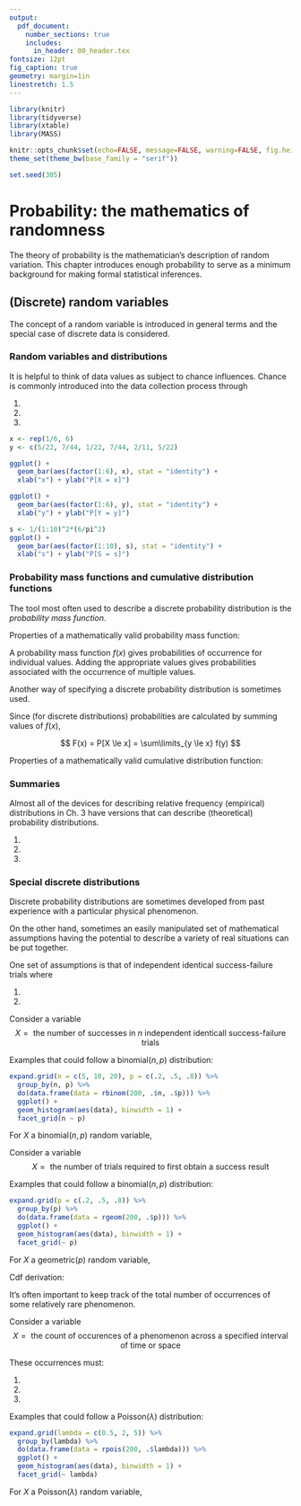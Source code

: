 ```yaml
---
output: 
  pdf_document:
    number_sections: true
    includes:
      in_header: 00_header.tex
fontsize: 12pt
fig_caption: true
geometry: margin=1in
linestretch: 1.5
---
```


```r
library(knitr)
library(tidyverse)
library(xtable)
library(MASS)

knitr::opts_chunk$set(echo=FALSE, message=FALSE, warning=FALSE, fig.height = 2)
theme_set(theme_bw(base_family = "serif"))

set.seed(305)
```

\setcounter{section}{4}

# Probability: the mathematics of randomness

The theory of probability is the mathematician's description of random variation. This chapter introduces enough probability to serve as a minimum background for making formal statistical inferences.

\vspace{2in}

## (Discrete) random variables

The concept of a random variable is introduced in general terms and the special case of discrete data is considered.

\vspace{1in}

### Random variables and distributions

It is helpful to think of data values as subject to chance influences. Chance is commonly introduced into the data collection process through 

1. 
2.
3.

\vspace{.1in}
\begin{df}
A \emph{random variable} is a quantity that (prior to observation) can be thought of as dependent on chance phenomena.
\end{df}

\vspace{2in}

\begin{df}
A \emph{discrete random variable} is one that has isolated or separated possible values (rather than a continuum of available outcomes).
\end{df}

\vspace{.1in}

\begin{df}
A \emph{continuous random variable} is one that can be idealized as having an entire (continuous) interval of numbers as its set of values.
\end{df}

\vspace{1in}

\begin{ex}[Roll of a die]

\end{ex}
\newpage

\begin{df}
To specify a \emph{probability distribution} for a random variable is to give its set of possible values and (in one way or another) consistently assign numbers between $0$ and $1$ - called \emph{probabilities} - as measures of the likelihood that the various numerical values will occur
\end{df}

\begin{ex}[Roll of a die, cont'd]

\end{ex}
\vspace{3in}

\begin{table}[H]
\centering
\begin{tabular}{c c c c c c c }
$x$ & 1 & 2 & 3 & 4 & 5 & 6 \\
\hline
$P[X = x]$ & $1/6$ & $1/6$ & $1/6$ & $1/6$ & $1/6$ & $1/6$
\end{tabular}
\end{table}

\begin{table}[H]
\centering
\begin{tabular}{c c c c c c c }
$y$ & 1 & 2 & 3 & 4 & 5 & 6 \\
\hline
$P[Y = y]$ & $5/22$ & $7/44$ & $1/22$ & $7/44$ & $2/11$ & $5/22$
\end{tabular}
\end{table}

```r
x <- rep(1/6, 6)
y <- c(5/22, 7/44, 1/22, 7/44, 2/11, 5/22)

ggplot() +
  geom_bar(aes(factor(1:6), x), stat = "identity") +
  xlab("x") + ylab("P[X = x]")

ggplot() +
  geom_bar(aes(factor(1:6), y), stat = "identity") +
  xlab("y") + ylab("P[Y = y]")
```

\newpage

\begin{ex}[Shark attacks]
Suppose $S$ is the number of provoked shark attacks off FL next year. This has an infinite number of possible values. Here is one possible (made up) distribution:
\end{ex}

\begin{table}[H]
\centering
\begin{tabular}{c c c c c c c}
$s$ & 1 & 2 & 3 & $\cdots$ & k & $\cdots$ \\
\hline
$P[S = s]$ & $\frac{6}{\pi^2}$ & $\frac{1}{2^2}\frac{6}{\pi^2}$ & $\frac{1}{3^2}\frac{6}{\pi^2}$ & $\cdots$ & $\frac{1}{k^2}\frac{6}{\pi^2}$ & $\cdots$
\end{tabular}
\end{table}


```r
s <- 1/(1:10)^2*(6/pi^2)
ggplot() +
  geom_bar(aes(factor(1:10), s), stat = "identity") +
  xlab("s") + ylab("P[S = s]")
```

\vspace{1in}



### Probability mass functions and cumulative distribution functions

The tool most often used to describe a discrete probability distribution is the *probability mass function*.

\vspace{.1in}
\begin{df}
A \emph{probability mass function (pmf)} for a discrete random variable $X$, having possible values $x_1, x_2, \dots$, is a non-negative function $f(x)$ with $f(x_1) = P[X = x_1]$, the probability that $X$ takes the value $x_1$.
\end{df}

\newpage

Properties of a mathematically valid probability mass function:

\begin{enumerate}
\itemsep .2in
\item 
\item
\end{enumerate}

\vspace{.2in}
A probability mass function $f(x)$ gives probabilities of occurrence for individual values. Adding the appropriate values gives probabilities associated with the occurrence of multiple values.
\vspace{.2in}

\begin{ex}[Torque]
Let $Z = $ the torque, rounded to the nearest integer, required to loosen the next bolt on an apparatus.

\begin{table}[H]
\centering
\begin{tabular}{c c c c c c c c c c c }
$z$ & $11$ & $12$ & $13$ & $14$ & $15$ & $16$ & $17$ & $18$ & $19$ & $20$ \\
\hline
$f(z)$ & $0.03$ & $0.03$ & $0.03$ & $0.06$ & $0.26$ & $0.09$ & $0.12$ & $0.20$ & $0.15$ & $0.03$
\end{tabular}
\end{table}

Calculate the following probabilities:

\vspace{.2in}

\begin{itemize}
\itemsep .7in
\item[] $P(Z \le 14)$
\item[] $P(Z > 16)$
\item[] $P(Z \text{ is even})$
\item[] $P(Z \text{ in } \{15, 16, 18\})$
\end{itemize}
\end{ex}

\newpage

Another way of specifying a discrete probability distribution is sometimes used.

\vspace{.2in}
\begin{df}
The \emph{cumulative probability distribution (cdf)} for a random variable $X$ is a function $F(x)$ that for each number $x$ gives the probability that $X$ takes that value or a smaller one, $F(x) = P[X \le x]$.
\end{df}
\vspace{.2in}

Since (for discrete distributions) probabilities are calculated by summing values of $f(x)$,

$$
F(x) = P[X \le x] = \sum\limits_{y \le x} f(y)
$$

\vspace{.2in}

Properties of a mathematically valid cumulative distribution function:

\begin{enumerate}
\itemsep .2in
\item 
\item
\item
\item
\end{enumerate}

\newpage

\begin{ex}[Torque, cont'd]

Let $Z = $ the torque, rounded to the nearest integer, required to loosen the next bolt on an apparatus.

\begin{table}[H]
\centering
\begin{tabular}{c c c c c c c c c c c }
$z$ & $11$ & $12$ & $13$ & $14$ & $15$ & $16$ & $17$ & $18$ & $19$ & $20$ \\
\hline
$F(z)$ & $0.03$ & $0.06$ & $0.09$ & $0.15$ & $0.41$ & $0.50$ & $0.62$ & $0.82$ & $0.97$ & $1$
\end{tabular}
\end{table}

```r
z <- 10:20
F_z <- c(0, 0.03, 0.06, 0.09, 0.15, 0.41, 0.50, 0.62, 0.82, 0.97, 1)

ggplot() +
  geom_segment(aes(x = z, xend = z + 1), y = F_z, yend = F_z) +
  geom_point(aes(z[-1], F_z[-1])) +
  geom_point(aes(z[-length(z)] + 1, F_z[-length(F_z)]), pch = 1) +
  ylab(expression("F(z)"))
```
\begin{figure}[H]
\centering
\includegraphics{05_probability_1_files/figure-latex/torque_cdf-1.pdf}
\caption{Cdf function for torques.}
\end{figure}

Calculate the following probabilities using the {\bf cdf only}:

\vspace{.1in}

\begin{itemize}
\itemsep .7in
\item[] $F(10.7)$
\item[] $P(Z \le 15.5)$
\item[] $P(12.1 < Z \le 14)$
\item[] $P(15 \le Z < 18)$
\end{itemize}
\end{ex}

\newpage

\begin{ex}
Say we have a random variable $Q$ with pmf:

\begin{table}[H]
\centering
\begin{tabular}{c c}
$q$ & $f(q)$ \\
\hline
$1$ & $0.34$ \\
$2$ & $0.1$ \\
$3$ & $0.22$ \\
$7$ & $0.34$
\end{tabular}
\end{table}

Draw the cdf.
\end{ex}
\newpage

### Summaries

Almost all of the devices for describing relative frequency (empirical) distributions in Ch. 3 have versions that can describe (theoretical) probability distributions.

1. 
2. 
3.

\vspace{.5in}

\begin{df}
The \emph{mean} or \emph{expected value} of a discrete random variable $X$ is

$$
\text{E}X = \sum\limits_x xf(x)
$$
\end{df}

\newpage

\begin{ex}[Roll of a die, cont'd]

Calculate the expected value of a toss of a fair and unfair die.

\begin{table}[H]
\centering
\begin{tabular}{c c c c c c c }
$x$ & 1 & 2 & 3 & 4 & 5 & 6 \\
\hline
$P[X = x]$ & $1/6$ & $1/6$ & $1/6$ & $1/6$ & $1/6$ & $1/6$
\end{tabular}
\end{table}

\begin{table}[H]
\centering
\begin{tabular}{c c c c c c c }
$y$ & 1 & 2 & 3 & 4 & 5 & 6 \\
\hline
$P[Y = y]$ & $5/22$ & $7/44$ & $1/22$ & $7/44$ & $2/11$ & $5/22$
\end{tabular}
\end{table}
\end{ex}

\newpage

\begin{ex}[Torque, cont'd]
Let $Z = $ the torque, rounded to the nearest integer, required to loosen the next bolt on an apparatus.

\begin{table}[H]
\centering
\begin{tabular}{c c c c c c c c c c c }
$z$ & $11$ & $12$ & $13$ & $14$ & $15$ & $16$ & $17$ & $18$ & $19$ & $20$ \\
\hline
$f(z)$ & $0.03$ & $0.03$ & $0.03$ & $0.06$ & $0.26$ & $0.09$ & $0.12$ & $0.20$ & $0.15$ & $0.03$
\end{tabular}
\end{table}

Calculate the expected torque required to loosen the next bolt.
\end{ex}

\vspace{3in}

\begin{df}
The \emph{variance} of a discrete random variable $X$ is
$$
\text{Var}X = \sum\limits_x(x - \text{E}X)^2f(x) = \sum\limits_x x^2f(x) - (\text{E}X)^2.
$$
The \emph{standard deviation} of $X$ is $\sqrt{\text{Var}X}$. 
\end{df}
\newpage

\begin{ex}
Say we have a random variable $Q$ with pmf:

\begin{table}[H]
\centering
\begin{tabular}{c c}
$q$ & $f(q)$ \\
\hline
$1$ & $0.34$ \\
$2$ & $0.1$ \\
$3$ & $0.22$ \\
$7$ & $0.34$
\end{tabular}
\end{table}

Calculate the variance and the standard deviation.
\end{ex}

\newpage

\begin{ex}[Roll of a die, cont'd]
Calculate the variance and standard deviation of a roll of a fair die.
\end{ex}

\vspace{4in}

### Special discrete distributions

Discrete probability distributions are sometimes developed from past experience with a particular physical phenomenon. 

On the other hand, sometimes an easily manipulated set of mathematical assumptions having the potential to describe a variety of real situations can be put together.

One set of assumptions is that of independent identical success-failure trials where

1. 
2.

\newpage

Consider a variable
$$
X = \text{ the number of successes in } n  \text{ independent identicall success-failure trials}
$$

\begin{df}
The \emph{binomial($n, p$) distribution} is a discrete probability distribution with pmf
$$
f(x) = \left\{\begin{matrix}\frac{n!}{x!(n-x)!} p^x (1-p)^{n -x} & x = 0, 1, \dots, n \\ 0 & \text{otherwise}\end{matrix}\right.
$$
for $n$ a positive integer and $0 < p < 1$.
\end{df}

Examples that could follow a binomial($n, p$) distribution:

\vspace{2in}

```r
expand.grid(n = c(5, 10, 20), p = c(.2, .5, .8)) %>%
  group_by(n, p) %>%
  do(data.frame(data = rbinom(200, .$n, .$p))) %>%
  ggplot() +
  geom_histogram(aes(data), binwidth = 1) +
  facet_grid(n ~ p)
```

\newpage

For $X$ a binomial($n, p$) random variable,
\begin{align*}
\mu &= \text{E}X = \sum\limits_{x = 0}^n x \frac{n!}{x!(n-x)!}p^x(1-p)^{n-x}) = np \\
\sigma^2 &= \text{Var}X = \sum\limits_{x = 0}^n (x-np)^2 \frac{n!}{x!(n-x)!}p^x(1-p)^{n-x}) = np(1-p)
\end{align*}

\begin{ex}[10 component machine]
Suppose you have a machine with 10 independent components in series. The machine only works if all the components work. Each component succeeds with probability $p = 0.95$ and fails with probability $1 - p = 0.05$.

Let $Y$ be the number of components that succeed in a given run of the machine. Then
$$
Y \sim  \text{Binomial}(n = 10, p = 0.95)
$$
Question: what is the probability of the machine working properly?
\end{ex}

\newpage

\begin{ex}[10 component machine, cont'd]
What if I arrange these 10 components in parallel? This machine succeeds if at least 1 of the components succeeds.

What is the probability that the new machine succeeds?
\end{ex}

\vspace{5in}

\begin{ex}[10 component machine, cont'd]
Calculate the expected number of components to succeed and the variance.
\end{ex}

\newpage

Consider a variable
$$
X = \text{ the number of trials required to first obtain a success result }
$$

\begin{df}
The \emph{geometric($p$) distribution} is a discrete probability distribution with pmf
$$
f(x) = \left\{\begin{matrix}p(1-p)^{x-1} & x = 0, 1, \dots \\ 0 & \text{otherwise}\end{matrix}\right.
$$
for $0 < p < 1$.
\end{df}

Examples that could follow a binomial($n, p$) distribution:

\vspace{2in}

```r
expand.grid(p = c(.2, .5, .8)) %>%
  group_by(p) %>%
  do(data.frame(data = rgeom(200, .$p))) %>%
  ggplot() +
  geom_histogram(aes(data), binwidth = 1) +
  facet_grid(~ p)
```

\newpage

For $X$ a geometric($p$) random variable,
\begin{align*}
\mu &= \text{E}X = \sum\limits_{x = 0}^n x p(1-p)^{x-1} = \frac{1}{p} \\
\sigma^2 &= \text{Var}X = \sum\limits_{x = 0}^n \left(x-\frac{1}{p}\right)^2 p(1-p)^{x-1} = \frac{1-p}{p^2}
\end{align*}


Cdf derivation:
\newpage

\begin{ex}[NiCad batteries]
An experimental program was successful in reducing the percentage of manufactured NiCad cells with internal shorts to around 1%. Let $T$ be the test number at which the first short is discovered. Then, $T \sim \text{Geom}(p)$.

Calculate

\begin{itemize}
\itemsep 2in
\item[] $P(\text{1st or 2nd cell tested has the 1st short})$
\item[] $P(\text{at least 50 cells tested w/o finding a short})$
\end{itemize}

\vspace{2in}
Calculate the expected test number at which the first short is discovered and the variance in test numbers at which the first short is discovered.
\end{ex}

\newpage

It's often important to keep track of the total number of occurrences of some relatively rare phenomenon.

Consider a variable
$$
X = \text{ the count of occurences of a phenomenon across a specified interval of time or space }
$$

\begin{df}
The \emph{Poisson($\lambda$) distribution} is a discrete probability distribution with pmf
$$
f(x) = \left\{\begin{matrix}\frac{e^{-\lambda}\lambda^x}{x!} & x = 0, 1, \dots \\ 0 & \text{otherwise}\end{matrix}\right.
$$
for $\lambda > 0$.
\end{df}

These occurrences must:

1.
2.
3.

\vspace{1in}

Examples that could follow a Poisson($\lambda$) distribution:

\vspace{2in}

```r
expand.grid(lambda = c(0.5, 2, 5)) %>%
  group_by(lambda) %>%
  do(data.frame(data = rpois(200, .$lambda))) %>%
  ggplot() +
  geom_histogram(aes(data), binwidth = 1) +
  facet_grid(~ lambda)
```
\vspace{.5in}

For $X$ a Poisson($\lambda$) random variable,
\begin{align*}
\mu &= \text{E}X = \sum\limits_{x = 0}^n x \frac{e^{-\lambda}\lambda^x}{x!} = \lambda \\
\sigma^2 &= \text{Var}X = \sum\limits_{x = 0}^n \left(x-\lambda\right)^2 \frac{e^{-\lambda}\lambda^x}{x!} = \lambda
\end{align*}

\newpage

\begin{ex}[Arrivals at the library]
Some students' data indicate that between 12:00 and 12:10pm on Monday through Wednesday, an average of around 125 students entered Parks Library at ISU. Consider modeling
$$
M = \text{the number of students entering the ISU library between 12:00 and 12:01pm next Tuesday}
$$
Model $M \sim \text{Poisson}(\lambda)$. What would a reasonable choice of $\lambda$ be?

\vspace{1in}

Under this model, the probability that between $10$ and $15$ students arrive at the library between 12:00 and 12:01 PM is:

\end{ex}

\newpage

\begin{ex}[Shark attacks]
Let $X$ be the number of unprovoked shark attacks that will occur off the coast of Florida next year. Model $X \sim \text{Poisson}(\lambda)$. From the shark data at http://www.flmnh.ufl.edu/fish/sharks/statistics/FLactivity.htm, 246 unprovoked shark attacks occurred from 2000 to 2009.

What would a reasonable choice of $\lambda$ be?

\vspace{1in}

Under this model, calculate the following:

\begin{itemize}
\itemsep 1.5in
\item[]$P[\text{no attacks next year}]$
\item[]$P[\text{at least 5 attacks}]$
\item[]$P[\text{more than 10 attacks}]$
\end{itemize}

\end{ex}